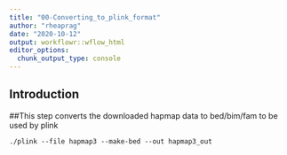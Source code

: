 ```yaml
---
title: "00-Converting_to_plink_format"
author: "rheaprag"
date: "2020-10-12"
output: workflowr::wflow_html
editor_options:
  chunk_output_type: console
---
```


## Introduction

##This step converts the downloaded hapmap data to bed/bim/fam to be used by plink

``` plink
./plink --file hapmap3 --make-bed --out hapmap3_out
```


